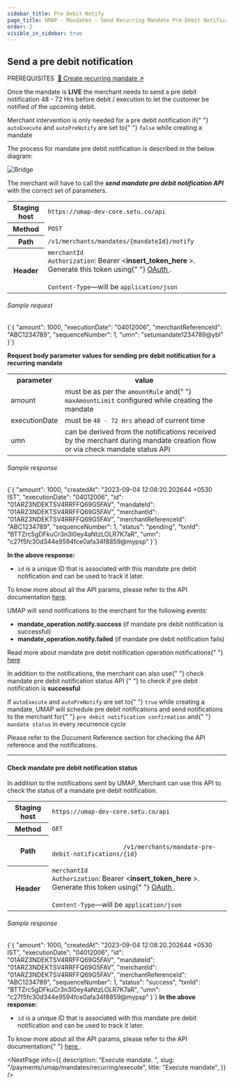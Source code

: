 ```yaml
---
sidebar_title: Pre Debit Notify
page_title: UMAP - Mandates - Send Recurring Mandate Pre Debit Notification
order: 2
visible_in_sidebar: true
---
```


## Send a pre debit notification

<Text size="small" weight="600">
    PREREQUISITES&nbsp;
</Text>
<a href="/payments/umap/mandates/recurring/create" target="_self">🌟 Create recurring mandate ↗</a>

<br />

Once the mandate is **LIVE** the merchant needs to send a pre debit notification 48 - 72 Hrs before debit / execution to let the customer be notified of the upcoming debit.

<Callout type="tip">
    Merchant intervention is only needed for a pre debit notification if{" "}
    <code>autoExecute</code> and <code>autoPreNotify</code> are set to{" "}
    <code>false</code> while creating a mandate
</Callout>

The process for mandate pre debit notification is described in the below diagram:

<img
    src="https://storage.googleapis.com/strapi-assets/latest/update-mandate-pre-debit-notification/update-mandate-pre-debit-notification.png"
    alt="Bridge"
/>

The merchant will have to call the **<i>send mandate pre debit notification API</i>** with the correct set of parameters.

<table>
    <tbody>
        <tr>
            <th>Staging host</th>
            <td>
                <code>https://umap-dev-core.setu.co/api</code>
            </td>
        </tr>
        <tr>
            <th>Method</th>
            <td>
                <code>POST</code>
            </td>
        </tr>
        <tr>
            <th>Path</th>
            <td>
                <code>/v1/merchants/mandates/&#123;mandateId&#125;/notify</code>
            </td>
        </tr>
        <tr>
            <th>Header</th>
            <td>
                <code>merchantId</code>
                <br />
                <code>Authorization</code>: Bearer &lt;<b>insert_token_here</b>
                &gt;. Generate this token using{" "}
                <a href="/payments/umap/api-integration" target="_blank">
                    OAuth
                </a>
                .<br />
                <br />
                <code>Content-Type</code>—will be <code>application/json</code>
            </td>
        </tr>
    </tbody>
</table>

###### Sample request

<CodeBlockWithCopy language="json">
    {`{
    "amount": 1000,
    "executionDate": "04012006",
    "merchantReferenceId": "ABC1234789",
    "sequenceNumber": 1,
    "umn": "setumandate1234789@ybl"
}`}
</CodeBlockWithCopy>

<p>
    <b>
        Request body parameter values for sending pre debit notification for a
        recurring mandate
    </b>
</p>
<table>
    <tr>
        <th>parameter</th>
        <th>value</th>
    </tr>
    <tr>
        <td>amount</td>
        <td>
            must be as per the <code>amountRule</code> and{" "}
            <code>maxAmountLimit</code> configured while creating the mandate
        </td>
    </tr>
    <tr>
        <td>executionDate</td>
        <td>
            must be <code>48 - 72 Hrs</code> ahead of current time
        </td>
    </tr>
    <tr>
        <td>umn</td>
        <td>
            can be derived from the notifications received by the merchant
            during mandate creation flow or via check mandate status API
        </td>
    </tr>
</table>

###### Sample response

<CodeBlockWithCopy language="json">
    {`{
  "amount": 1000,
  "createdAt": "2023-09-04 12:08:20.202644 +0530 IST",
  "executionDate": "04012006",
  "id": "01ARZ3NDEKTSV4RRFFQ69G5FAV",
  "mandateId": "01ARZ3NDEKTSV4RRFFQ69G5FAV",
  "merchantId": "01ARZ3NDEKTSV4RRFFQ69G5FAV",
  "merchantReferenceId": "ABC1234789",
  "sequenceNumber": 1,
  "status": "pending",
  "txnId": "BTTZrc5gDFkuCr3n3I0ey4aNtzLOLR7K7aR",
  "umn": "c27f5fc30d344e9594fce0afa34f8859@mypsp"
}`}
</CodeBlockWithCopy>

**In the above response:**

-   `id` is a unique ID that is associated with this mandate pre debit notification and can be used to track it later.

To know more about all the API params, please refer to the API documentation <a href="/payments/umap/api-reference#/category~mandates/operation~mandates#notify" target="_blank">here</a>.

<p>UMAP will send notifications to the merchant for the following events:</p>
<ul>
    <li>
        <b>mandate_operation.notify.success</b> (if mandate pre debit
        notification is successful)
    </li>
    <li>
        <b>mandate_operation.notify.failed</b> (if mandate pre debit
        notification fails)
    </li>
</ul>
<p>
    Read more about mandate pre debit notification operation notifications{" "}
    <a href="/payments/umap/notifications/mandates/notify">here</a>
</p>

<p>
    In addition to the notifications, the merchant can also use{" "}
    <Link href="/payments/umap/mandates/recurring/pre-debit-notify#check-mandate-pre-debit-notification-status">
        check mandate pre debit notification status API
    </Link>{" "}
    to check if pre debit notification is <b>successful</b>
</p>

<Callout type="highlight">
    If <code>autoExecute</code> and <code>autoPreNotify</code> are set to{" "}
    <code>true</code> while creating a mandate, UMAP will schedule pre debit
    notifications and send notifications to the merchant for{" "}
    <code>pre debit notification confirmation</code> and{" "}
    <code>mandate status</code> in every recurrence cycle
</Callout>

Please refer to the Document Reference section for checking the API reference and the notifications.

<hr class="tertiary" />

#### Check mandate pre debit notification status

In addition to the notifications sent by UMAP, Merchant can use this API to check the status of a mandate pre debit notification.

<table>
    <tbody>
        <tr>
            <th>Staging host</th>
            <td>
                <code>https://umap-dev-core.setu.co/api</code>
            </td>
        </tr>
        <tr>
            <th>Method</th>
            <td>
                <code>GET</code>
            </td>
        </tr>
        <tr>
            <th>Path</th>
            <td>
                <code>
                    /v1/merchants/mandate-pre-debit-notifications/&#123;id&#125;
                </code>
            </td>
        </tr>
        <tr>
            <th>Header</th>
            <td>
                <code>merchantId</code>
                <br />
                <code>Authorization</code>: Bearer &lt;<b>insert_token_here</b>
                &gt;. Generate this token using{" "}
                <a href="/payments/umap/api-integration" target="_blank">
                    OAuth
                </a>
                .<br />
                <br />
                <code>Content-Type</code>—will be <code>application/json</code>
            </td>
        </tr>
    </tbody>
</table>

<h6>Sample response</h6>
<CodeBlockWithCopy language="json">
    {`{
  "amount": 1000,
  "createdAt": "2023-09-04 12:08:20.202644 +0530 IST",
  "executionDate": "04012006",
  "id": "01ARZ3NDEKTSV4RRFFQ69G5FAV",
  "mandateId": "01ARZ3NDEKTSV4RRFFQ69G5FAV",
  "merchantId": "01ARZ3NDEKTSV4RRFFQ69G5FAV",
  "merchantReferenceId": "ABC1234789",
  "sequenceNumber": 1,
  "status": "success",
  "txnId": "BTTZrc5gDFkuCr3n3I0ey4aNtzLOLR7K7aR",
  "umn": "c27f5fc30d344e9594fce0afa34f8859@mypsp"
}`}
</CodeBlockWithCopy>
<b>In the above response:</b>
<ul>
    <li>
        <code>id</code> is a unique ID that is associated with this mandate pre
        debit notification and can be used to track it later.
    </li>
</ul>

<p>
    To know more about all the API params, please refer to the API documentation{" "}
    <a
        href="/payments/umap/api-reference#/category~mandates/operation~mandates#fetchMandatePreDebitNotificationById"
        target="_blank"
    >
        here
    </a>
    .
</p>

<NextPage
    info={{
        description: "Execute mandate.  ",
        slug: "/payments/umap/mandates/recurring/execute",
        title: "Execute mandate",
    }}
/>
